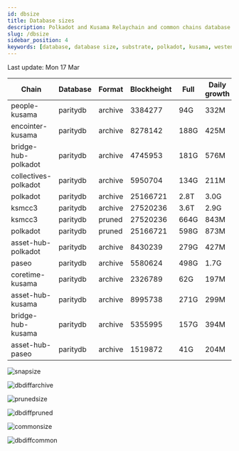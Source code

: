 ```yaml
---
id: dbsize
title: Database sizes
description: Polkadot and Kusama Relaychain and common chains database sizes
slug: /dbsize
sidebar_position: 4
keywords: [database, database size, substrate, polkadot, kusama, westend]
---
```



Last update: Mon 17 Mar

| Chain    | Database   | Format | Blockheight | Full         | Daily growth |
| ------------------------| ----------- | -------- | ------- | ---------- | ----- | 
| people-kusama | paritydb | archive | 3384277 | 94G | 332M |
| encointer-kusama | paritydb | archive | 8278142 | 188G | 425M |
| bridge-hub-polkadot | paritydb | archive | 4745953 | 181G | 576M |
| collectives-polkadot | paritydb | archive | 5950704 | 134G | 211M |
| polkadot | paritydb | archive | 25166721 | 2.8T | 3.0G |
| ksmcc3 | paritydb | archive | 27520236 | 3.6T | 2.9G |
| ksmcc3 | paritydb | pruned | 27520236 | 664G | 843M |
| polkadot | paritydb | pruned | 25166721 | 598G | 873M |
| asset-hub-polkadot | paritydb | archive | 8430239 | 279G | 427M |
| paseo | paritydb | archive | 5580624 | 498G | 1.7G |
| coretime-kusama | paritydb | archive | 2326789 | 62G | 197M |
| asset-hub-kusama | paritydb | archive | 8995738 | 271G | 299M |
| bridge-hub-kusama | paritydb | archive | 5355995 | 157G | 394M |
| asset-hub-paseo | paritydb | archive | 1519872 | 41G | 204M |

![snapsize](/img/archivesize.png)

![dbdiffarchive](/img/dbdiffrelay.png)

![prunedsize](/img/prunedsize.png)

![dbdiffpruned](/img/dbdiffpruned.png)

![commonsize](/img/commonsize.png)

![dbdiffcommon](/img/dbdiffcommon.png)
